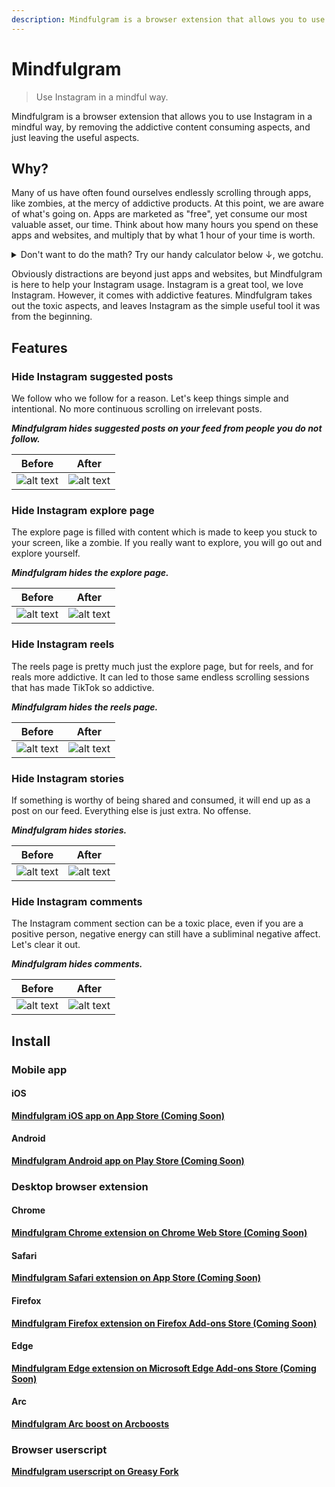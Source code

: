 ```yaml
---
description: Mindfulgram is a browser extension that allows you to use Instagram in a mindful way, by removing the addictive content consuming aspects, and just leaving the useful aspects.
---
```



# Mindfulgram

> Use Instagram in a mindful way.

Mindfulgram is a browser extension that allows you to use Instagram in a mindful way, by removing the addictive content consuming aspects, and just leaving the useful aspects.

## Why?

Many of us have often found ourselves endlessly scrolling through apps, like zombies, at the mercy of addictive products. At this point, we are aware of what's going on. Apps are marketed as "free", yet consume our most valuable asset, our time. Think about how many hours you spend on these apps and websites, and multiply that by what 1 hour of your time is worth.

<details>
  <summary>
    Don't want to do the math? Try our handy calculator below ↓, we gotchu.
  </summary>
  <AppUsageCostCalculator />
</details>

Obviously distractions are beyond just apps and websites, but Mindfulgram is here to help your Instagram usage. Instagram is a great tool, we love Instagram. However, it comes with addictive features. Mindfulgram takes out the toxic aspects, and leaves Instagram as the simple useful tool it was from the beginning.

## Features

### Hide Instagram suggested posts

We follow who we follow for a reason. Let's keep things simple and intentional. No more continuous scrolling on irrelevant posts.

**_Mindfulgram hides suggested posts on your feed from people you do not follow._**

| Before                                                                                     | After                                                                                                   |
| ------------------------------------------------------------------------------------------ | ------------------------------------------------------------------------------------------------------- |
| ![alt text](/img/Screenshots/InstagramSuggestedPosts.png 'Hide Instagram suggested posts') | ![alt text](/img/ProcessedScreenshots/HideInstagramSuggestedPosts.png 'Hide Instagram suggested posts') |

### Hide Instagram explore page

The explore page is filled with content which is made to keep you stuck to your screen, like a zombie. If you really want to explore, you will go out and explore yourself.

**_Mindfulgram hides the explore page._**

| Before                                                                               | After                                                                                             |
| ------------------------------------------------------------------------------------ | ------------------------------------------------------------------------------------------------- |
| ![alt text](/img/Screenshots/InstagramExplorePage.png 'Hide Instagram explore page') | ![alt text](/img/ProcessedScreenshots/HideInstagramExplorePage.png 'Hide Instagram explore page') |

### Hide Instagram reels

The reels page is pretty much just the explore page, but for reels, and for reals more addictive. It can led to those same endless scrolling sessions that has made TikTok so addictive.

**_Mindfulgram hides the reels page._**

| Before                                                                  | After                                                                                |
| ----------------------------------------------------------------------- | ------------------------------------------------------------------------------------ |
| ![alt text](/img/Screenshots/InstagramReels.png 'Hide Instagram reels') | ![alt text](/img/ProcessedScreenshots/HideInstagramReels.png 'Hide Instagram reels') |

### Hide Instagram stories

If something is worthy of being shared and consumed, it will end up as a post on our feed. Everything else is just extra. No offense.

**_Mindfulgram hides stories._**

| Before                                                                      | After                                                                                    |
| --------------------------------------------------------------------------- | ---------------------------------------------------------------------------------------- |
| ![alt text](/img/Screenshots/InstagramStories.png 'Hide Instagram Stories') | ![alt text](/img/ProcessedScreenshots/HideInstagramStories.png 'Hide Instagram Stories') |

### Hide Instagram comments

The Instagram comment section can be a toxic place, even if you are a positive person, negative energy can still have a subliminal negative affect. Let's clear it out.

**_Mindfulgram hides comments._**

| Before                                                                        | After                                                                                      |
| ----------------------------------------------------------------------------- | ------------------------------------------------------------------------------------------ |
| ![alt text](/img/Screenshots/InstagramComments.png 'Hide Instagram comments') | ![alt text](/img/ProcessedScreenshots/HideInstagramComments.png 'Hide Instagram comments') |

## Install

### Mobile app

#### iOS

**[Mindfulgram iOS app on App Store (Coming Soon)](#install)**

#### Android

**[Mindfulgram Android app on Play Store (Coming Soon)](#install)**

### Desktop browser extension

#### Chrome

**[Mindfulgram Chrome extension on Chrome Web Store (Coming Soon)](#install)**

#### Safari

**[Mindfulgram Safari extension on App Store (Coming Soon)](#install)**

#### Firefox

**[Mindfulgram Firefox extension on Firefox Add-ons Store (Coming Soon)](#install)**

#### Edge

**[Mindfulgram Edge extension on Microsoft Edge Add-ons Store (Coming Soon)](#install)**

#### Arc

**[Mindfulgram Arc boost on Arcboosts](https://arcboosts.com/boosts/161/mindfulgram)**

### Browser userscript

**[Mindfulgram userscript on Greasy Fork](https://greasyfork.org/en/scripts/461388-mindfulgram)**
